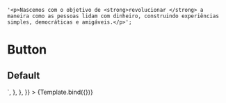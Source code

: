 

<Meta title="Components/Markdown" />

    '<p>Nascemos com o objetivo de <strong>revolucionar </strong> a maneira como as pessoas lidam com dinheiro, construindo experiências simples, democráticas e amigáveis.</p>';


# Button

## Default

<Canvas>
    <Story
        name="All Props"
        args={{
            text: MarkdownText,
        }}
        parameters={{
            docs: {
                source: {
                    code: `<lab-markdown text=${MarkdownText}></lab-markdown>`,
                },
            },
        }}
    >
        {Template.bind({})}
    </Story>
</Canvas>

<Description markdown={readme} />
